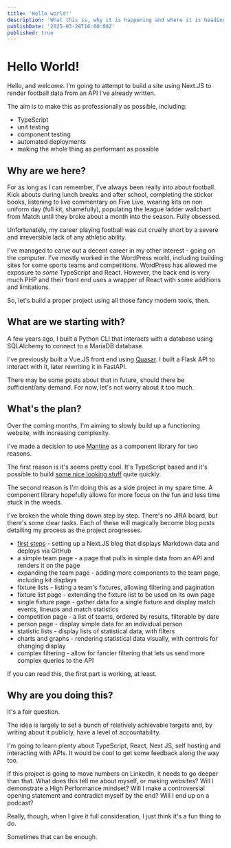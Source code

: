 ```yaml
---
title: 'Hello world!'
description: 'What this is, why it is happening and where it is heading'
publishDate: '2025-03-28T16:00:00Z'
published: true
---
```


# Hello World!

Hello, and welcome. I'm going to attempt to build a site using Next.JS to render football data from an API I've already written.

The aim is to make this as professionally as possible, including:
* TypeScript
* unit testing
* component testing 
* automated deployments
* making the whole thing as performant as possible

## Why are we here?

For as long as I can remember, I've always been really into about football. Kick abouts during lunch breaks and after school, completing the sticker books, listening to live commentary on Five Live, wearing kits on non uniform day (full kit, shamefully), populating the league ladder wallchart from Match until they broke about a month into the season. Fully obsessed.

Unfortunately, my career playing football was cut cruelly short by a severe and irreversible lack of any athletic ability.

I've managed to carve out a decent career in my other interest - going on the computer. I've mostly worked in the WordPress world, including building sites for some sports teams and competitions. WordPress has allowed me exposure to _some_ TypeScript and React. However, the back end is very much PHP and their front end uses a wrapper of React with some additions and limitations.

So, let's build a proper project using all those fancy modern tools, then.

## What are we starting with?

A few years ago, I built a Python CLI that interacts with a database using SQLAlchemy to connect to a MariaDB database.

I've previously built a Vue.JS front end using [Quasar](https://quasar.dev). I built a Flask API to interact with it, later rewriting it in FastAPI.

There may be some posts about that in future, should there be sufficient/any demand. For now, let's not worry about it too much.

## What's the plan?

Over the coming months, I'm aiming to slowly build up a functioning website, with increasing complexity.

I've made a decision to use [Mantine](https://mantine.dev/) as a component library for two reasons. 

The first reason is it's seems pretty cool. It's TypeScript based and it's possible to build [some nice looking stuff](https://ui.mantine.dev/) quite quickly.

The second reason is I'm doing this as a side project in my spare time. A component library hopefully allows for more focus on the fun and less time stuck in the weeds.

I've broken the whole thing down step by step. There's no JIRA board, but there's some clear tasks. Each of these will magically become blog posts detailing my process as the project progresses.

* [first steps](/posts/first-steps) - setting up a Next.JS blog that displays Markdown data and deploys via GitHub
* a simple team page - a page that pulls in simple data from an API and renders it on the page
* expanding the team page - adding more components to the team page, including kit displays
* fixture lists - listing a team's fixtures, allowing filtering and pagination
* fixture list page - extending the fixture list to be used on its own page
* single fixture page - gather data for a single fixture and display match events, lineups and match statistics
* competition page - a list of teams, ordered by results, filterable by date
* person page - display simple data for an individual person
* statistic lists - display lists of statistical data, with filters
* charts and graphs - rendering statistical data visually, with controls for changing display
* complex filtering - allow for fancier filtering that lets us send more complex queries to the API

If you can read this, the first part is working, at least.

## Why are you doing this?

It's a fair question.

The idea is largely to set a bunch of relatively achievable targets and, by writing about it publicly, have a level of accountability.

I'm going to learn plenty about TypeScript, React, Next JS, self hosting and interacting with APIs. It would be cool to get some feedback along the way too.

If this project is going to move numbers on LinkedIn, it needs to go deeper than that. What does this tell me about myself, or making websites? Will I demonstrate a High Performance mindset? Will I make a controversial opening statement and contradict myself by the end? Will I end up on a podcast?

Really, though, when I give it full consideration, I just think it's a fun thing to do.

Sometimes that can be enough.

